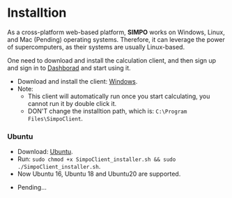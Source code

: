 

# Installtion

As a cross-platform web-based platform, **SIMPO** works on Windows, Linux, and Mac (Pending) operating
systems. Therefore, it can leverage the power of supercomputers, as their systems are usually
Linux-based.

One need to download and install the calculation client, and then sign up and sign in to <a href={config.customFields.urlDashHome}>Dashborad</a> and start using it.

<Tabs>

  <TabItem value="windows" label="Windows" default>


  <ul>
    <li>
      Download and install the client: <a href={config.customFields.urlDownloadClientWindows} target="_blank" download>Windows</a>.
    </li>
    <li>
      Note:
        <ul>
          <li>
            This client will automatically run once you start calculating, you cannot run it by double click it.
          </li>
          <li>
            DON'T change the installtion path, which is: <code>C:\Program Files\SimpoClient</code>.
          </li>
        </ul>
    </li>
  </ul>

  </TabItem>

  <TabItem value="linux" label="Linux">

  ### Ubuntu

  <ul>
    <li>
      Download: <a href={config.customFields.urlDownloalClientUbuntu} target="_blank" download>Ubuntu</a>.
    </li>
    <li>
      Run: <code>sudo chmod +x SimpoClient_installer.sh && sudo ./SimpoClient_installer.sh</code>.
    </li>
    <li>
      Now Ubuntu 16, Ubuntu 18 and Ubuntu20 are supported.
    </li>
  </ul>

  </TabItem>

  <TabItem value="mac" label="Mac">

  <ul>
    <li>Pending...</li>
  </ul>

  </TabItem>

</Tabs>





